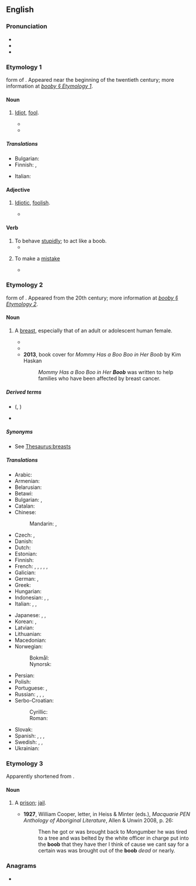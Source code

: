 ==English==

===Pronunciation===
* {{IPA|en|/ˈbuːb/}}
* {{audio|en|en-us-boob.ogg|Audio (US)}}
* {{rhymes|en|uːb}}

===Etymology 1===
{{w|Clipping (morphology)|Clipped}} form of {{m|en|booby|gloss=fool}}. Appeared near the beginning of the twentieth century; more information at ''[[booby#Etymology 1|booby § Etymology 1]]''.

====Noun====
{{en-noun}}

# {{lb|en|informal|pejorative}} [[idiot|Idiot]], [[fool]].
#* {{quote-book|en|year=1914|author=George Vere Hobart|title=Boobs, as Seen by John Henry|oclc=14521032|page=75|passage=Not having an ear for music it annoys me to hear the '''boobs''' squeal.}}
#* {{quote-journal|en|2008||Cher: I was crazy about Tom Cruise|Marie Claire|https://www.marieclaire.co.uk/news/celebrity-news/cher-i-was-crazy-about-tom-cruise-190298||He said he felt like such a '''boob''' in school and nobody talked to him.|month=April 30}}

=====Translations=====
{{trans-top|idiot, fool}}
* Bulgarian: {{t+|bg|глупак|m}}
* Finnish: {{qualifier|slang}} {{t+|fi|dorka}}, {{qualifier|slang}} {{t+|fi|bimbo}}
{{trans-mid}}
* Italian: {{t+|it|babbeo|m}}
{{trans-bottom}}

====Adjective====
{{en-adj|-}}

# {{lb|en|informal|pejorative}} [[idiotic|Idiotic]], [[foolish]].
#* {{quote-book|en|year=1971|author=Robert Beck|title=The Naked Soul of Iceberg Slim|isbn=0870674145|page=220|passage=Brother, to survive we must strip our total beings of any '''boob''' black bourgeoisie values and creampuff attitudes toward the horror in America which we might have absorbed.}}

====Verb====
{{en-verb}}

# To behave [[stupidly]]; to act like a boob.
#* {{quote-book|en|year=1969|author=Colin Watson|title=The Flaxborough Chronicle|oclc=26730196|page=250|passage=After three hits his cleverness ran out. He '''boobed'''.}}
# {{lb|en|informal|intransitive}} To make a [[mistake]]
#* {{quote-journal|en|year=1969|title=Alchemy|magazine=The Canadian Forum|volume=49|page=211|passage=...the younger generation will not altogether be grateful for the book in which they are contained — especially when he '''boobs''' in calling the Weavers a rock ensemble.}}

===Etymology 2===
{{w|Clipping (morphology)|Clipped}} form of {{m|en|booby|gloss=breast}}. Appeared from the 20th century; more information at ''[[booby#Etymology 2|booby § Etymology 2]]''.

====Noun====
{{en-noun}}

# {{lb|en|colloquial|slang}} A [[breast]], especially that of an adult or adolescent human female.
#* {{quote-book|en|year=1935|author=James T. Farrell|title=Studs Lonigan; A Trilogy|section=Judgement Day|oclc=1137753551|passage=Tough luck. Too quick in covering to let them see her '''boobs'''.}}
#* {{quote-book|en|year=1974|author=Ernest Brawley|title=The Rap|page=256|passage=Her '''boob''' had fallen out of her nightgown and now lay limp against the stained sheet.}}
#* '''2013''', book cover for ''Mommy Has a Boo Boo in Her Boob'' by Kim Haskan
#*: ''Mommy Has a Boo Boo in Her '''Boob''''' was written to help families who have been affected by breast cancer.

=====Derived terms=====
* {{l|en|man boob}} ({{l|en|man-boob}}, {{l|en|manboob}})
* {{l|en|moob}}

=====Synonyms=====
* See [[Thesaurus:breasts]]

=====Translations=====
{{trans-top|breast (colloquial)}}
* Arabic: {{t|ar|ثَدْي|m}}
* Armenian: {{t+|hy|ծիծ|sc=Armn}}
* Belarusian: {{t|be|сі́ська|f|sc=Cyrl}}
* Betawi: {{t|bew|tokét}}
* Bulgarian: {{t+|bg|ци́ца|f|sc=Cyrl}}, {{t|bg|ци́цка|f}}
* Catalan: {{t+|ca|pit|m}}
* Chinese:
*: Mandarin: {{t+|cmn|波波|tr=bōbō|sc=Hani}}, {{t+|cmn|咪咪|tr=mīmī|sc=Hani}}
* Czech: {{t+|cs|cecek|m}}, {{t+|cs|koza|f}}
* Danish: {{t|da|babs|c}}
* Dutch: {{t+|nl|tiet|f}}
* Estonian: {{t|et|tiss}}
* Finnish: {{t+|fi|tissi}}
* French: {{t+|fr|nichon|m}}, {{t+|fr|lolo|m}}, {{t+|fr|loloche|f}}, {{t+|fr|néné|m}}, {{t+|fr|doudoune|f}}, {{t|fr|boîte à lait|f}}
* Galician: {{t+|gl|teta|f}}
* German: {{t+|de|Titte|f}}, {{t+|de|Möpse|p}} {{qualifier|usually plural}}
* Greek: {{t+|el|βυζί|n|sc=Grek}}
* Hungarian: {{t+|hu|cici}}
* Indonesian: {{t|id|toket}}, {{t+|id|tetek}}, {{t+|id|susu}}
* Italian: {{t+|it|zizza|f}}, {{t+|it|tetta|f}}, {{t+|it|zinna|f}}
{{trans-mid}}
* Japanese: {{t+|ja|おっぱい|tr=oppai|sc=Jpan}}, {{t|ja|ぱいぱい|tr=paipai|sc=Jpan}}, {{t|ja|ぱいおつ|tr=paiotsu|sc=Jpan}}
* Korean: {{t+|ko|젖}}, {{t+|ko|젖통}}
* Latvian: {{t+|lv|pups|m}}
* Lithuanian: {{t|lt|papas|m}}
* Macedonian: {{t|mk|цицка|f|sc=Cyrl}}
* Norwegian:
*: Bokmål: {{t|nb|pupp|m}}
*: Nynorsk: {{t|nn|pupp|m}}
* Persian: {{t+|fa|ممه|tr=mame}}
* Polish: {{t+|pl|cycek|m}}
* Portuguese: {{t+|pt|mama|f}}, {{t+|pt|maminha|f}}
* Russian: {{t+|ru|си́ська|f}}, {{t+|ru|ти́тька|f}}, {{t+|ru|дойка|alt=до́йки|f-p}} {{qualifier|usually plural}}, {{t+|ru|буфер|alt=буфера́|m-p}} {{qualifier|usually plural}}
* Serbo-Croatian:
*: Cyrillic: {{t|sh|сиса|f}}
*: Roman: {{t+|sh|sisa}}
* Slovak: {{t|sk|cecok|m}}
* Spanish: {{t+|es|teta|f}}, {{t+|es|macoca|f}}, {{t+|es|chichi|f}} {{qualifier|Mexico}}, {{t|es|tetica|f}}
* Swedish: {{t|sv|tutt|c}}, {{t+|sv|tutte|c}}, {{t+|sv|patt|c}}
* Ukrainian: {{t+|uk|ци́цька|f|sc=Cyrl}}
{{trans-bottom}}

===Etymology 3===
Apparently shortened from {{m|en|booby-hatch}}.

====Noun====
{{en-noun}}

# {{lb|en|Australia|US}} A [[prison]]; [[jail]]. {{defdate|from 20th c.}}
#* '''1927''', William Cooper, letter, in Heiss & Minter (eds.), ''Macquarie PEN Anthology of Aboriginal Literature'', Allen & Unwin 2008, p. 26:
#*: Then he got or was brought back to Mongumber he was tired to a tree and was belted by the white officer in charge put into the '''boob''' that they have ther I think of cause we cant say for a certain was was brought out of the '''boob''' ''dead'' or nearly.

===Anagrams===
* {{anagrams|en|a=bboo|Bo-Bo|Bobo|bobo|obbo}}